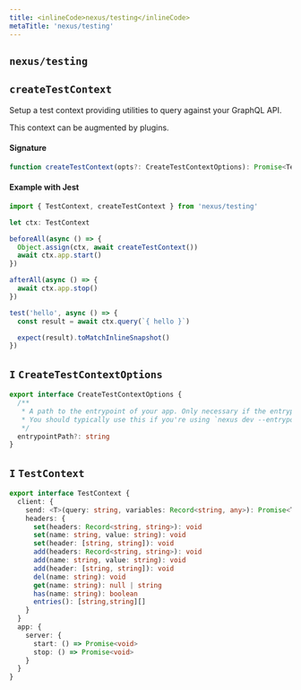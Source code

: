 ```yaml
---
title: <inlineCode>nexus/testing</inlineCode>
metaTitle: 'nexus/testing'
---
```


## `nexus/testing`

## `createTestContext`

Setup a test context providing utilities to query against your GraphQL API.

This context can be augmented by plugins.

#### Signature

```ts
function createTestContext(opts?: CreateTestContextOptions): Promise<TestContext>
```

#### Example with Jest

```ts
import { TestContext, createTestContext } from 'nexus/testing'

let ctx: TestContext

beforeAll(async () => {
  Object.assign(ctx, await createTestContext())
  await ctx.app.start()
})

afterAll(async () => {
  await ctx.app.stop()
})

test('hello', async () => {
  const result = await ctx.query(`{ hello }`)

  expect(result).toMatchInlineSnapshot()
})
```

## `I` `CreateTestContextOptions`

```ts
export interface CreateTestContextOptions {
  /**
   * A path to the entrypoint of your app. Only necessary if the entrypoint falls outside of Nexus convention.
   * You should typically use this if you're using `nexus dev --entrypoint` or `nexus build --entrypoint`.
   */
  entrypointPath?: string
}
```

## `I` `TestContext`

```ts
export interface TestContext {
  client: {
    send: <T>(query: string, variables: Record<string, any>): Promise<T>
    headers: {
      set(headers: Record<string, string>): void
      set(name: string, value: string): void
      set(header: [string, string]): void
      add(headers: Record<string, string>): void
      add(name: string, value: string): void
      add(header: [string, string]): void
      del(name: string): void
      get(name: string): null | string
      has(name: string): boolean
      entries(): [string,string][]
    }
  }
  app: {
    server: {
      start: () => Promise<void>
      stop: () => Promise<void>
    }
  }
}
```
